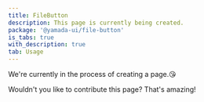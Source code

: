 ```yaml
---
title: FileButton
description: This page is currently being created.
package: '@yamada-ui/file-button'
is_tabs: true
with_description: true
tab: Usage
---
```


We're currently in the process of creating a page.😘

Wouldn't you like to contribute this page? That's amazing!
